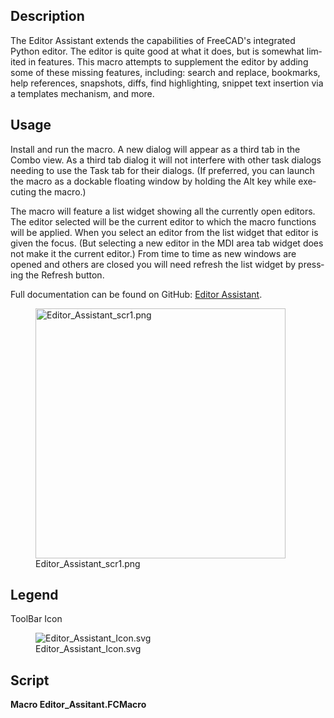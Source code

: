 <languages/>

{{Macro/de
|Name=Macro Editor-Assistent
|Icon=Editor_Assistant_Icon.svg
|Description=Erweitert die Funktionalität des integrierten Python-Editors von FreeCAD.
|Author=TheMarkster
|Version=2.04
|Date=2025-06-19
|FCVersion=0.21 oder später
|Download=[https://wiki.freecad.org/File:Editor_Assistant_Icon.svg Werkzeugleisten-Symbol]
|SeeAlso=
|Links=[https://github.com/mwganson/Editor_Assistant Dokumentation auf GitHub]
}}

<div lang="en" dir="ltr" class="mw-content-ltr">
== Description ==
</div>

<div lang="en" dir="ltr" class="mw-content-ltr">
The Editor Assistant extends the capabilities of FreeCAD's integrated Python editor. The editor is quite good at what it does, but is somewhat limited in features. This macro attempts to supplement the editor by adding some of these missing features, including: search and replace, bookmarks, help references, snapshots, diffs, find highlighting, snippet text insertion via a templates mechanism, and more.
</div>

<div lang="en" dir="ltr" class="mw-content-ltr">
== Usage ==
</div>

<div lang="en" dir="ltr" class="mw-content-ltr">
Install and run the macro. A new dialog will appear as a third tab in the Combo view. As a third tab dialog it will not interfere with other task dialogs needing to use the Task tab for their dialogs. (If preferred, you can launch the macro as a dockable floating window by holding the Alt key while executing the macro.)
</div>

<div lang="en" dir="ltr" class="mw-content-ltr">
The macro will feature a list widget showing all the currently open editors. The editor selected will be the current editor to which the macro functions will be applied. When you select an editor from the list widget that editor is given the focus. (But selecting a new editor in the MDI area tab widget does not make it the current editor.) From time to time as new windows are opened and others are closed you will need refresh the list widget by pressing the Refresh button.
</div>

<div lang="en" dir="ltr" class="mw-content-ltr">
Full documentation can be found on GitHub: [https://github.com/mwganson/Editor_Assistant Editor Assistant].
</div>

[[File:Editor_Assistant_scr1.png|400px]]
<div lang="en" dir="ltr" class="mw-content-ltr">
{{Caption|Macro Editor Assistant screenshot‎}}
</div>

<div lang="en" dir="ltr" class="mw-content-ltr">
== Legend ==
</div>

{{Codeextralink|https://gist.github.com/mwganson/20475dad57d9b659190f082d20e3bde6/raw/fe7f3a45620b84a7a01dd48acf46b5c28ec4014b/Editor_Assistant.FCMacro|Editor_Assistant.FCMacro}}

<div lang="en" dir="ltr" class="mw-content-ltr">
ToolBar Icon
</div>
[[Image:Editor_Assistant_Icon.svg]]

<div lang="en" dir="ltr" class="mw-content-ltr">
== Script ==
</div>

'''Macro Editor_Assitant.FCMacro'''

{{CodeDownload|https://gist.github.com/mwganson/20475dad57d9b659190f082d20e3bde6|Editor_Assitant.FCMacro}}
